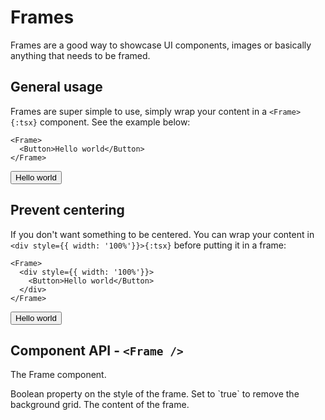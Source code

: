 # Frames

Frames are a good way to showcase UI components, images or basically anything that needs to be framed.


## General usage

Frames are super simple to use, simply wrap your content in a `<Frame>{:tsx}` component. See the example below:

````tsx
<Frame>
  <Button>Hello world</Button>
</Frame>
````

<Frame>
  <Button>Hello world</Button>
</Frame>


## Prevent centering

If you don't want something to be centered. You can wrap your content in `<div style={{ width: '100%'}}>{:tsx}` before putting it in a frame:

````tsx
<Frame>
  <div style={{ width: '100%'}}>
    <Button>Hello world</Button>
  </div>
</Frame>
````

<Frame>
  <div style={{ width: '100%'}}>
    <Button>Hello world</Button>
  </div>
</Frame>


## Component API - `<Frame />`

The Frame component.

<Field title="plain" type="boolean">
  Boolean property on the style of the frame. Set to `true` to remove the background grid.
</Field>
<Field title="children" type="any">
  The content of the frame.
</Field>
